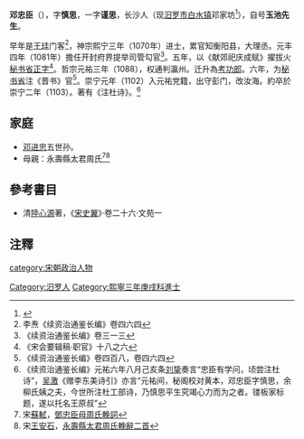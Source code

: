'''邓忠臣'''（{{bd|?||約1103年|}}），字'''慎思'''，一字'''谨思'''，长沙人（现[[汨罗市|汨罗市]][[白水镇_(汨罗市)|白水镇]]邓家坊<ref>{{cite book|title=《汨罗市志》|author=汨罗市志编纂委员会|year=1995|publisher=方志出版社|page=593}} </ref>），自号'''玉池先生'''。

早年是[[王珪|王珪]]门客<ref>李焘《续资治通鉴长编》卷四六四</ref>，神宗熙宁三年（1070年）进士，累官知衡阳县，大理丞。元丰四年（1081年）擔任开封府界提举司管勾官<ref>《续资治通鉴长编》卷三一三</ref>。五年，以《献郊祀庆成赋》擢拔火[[秘书省|秘书省]][[正字|正字]]<ref>《宋会要辑稿·职官》十八之六</ref>。哲宗元祐三年（1088），权通判瀛州。迁升為[[考功郎|考功郎]]。六年，为[[秘书省|秘书省]]注《晋书》官<ref>《续资治通鉴长编》卷四百八，卷四六四</ref>。崇宁元年（1102）入元祐党籍，出守彭门，改汝海。約卒於崇宁二年（1103）。著有《注杜诗》。<ref>《续资治通鉴长编》元祐六年八月己亥条[[刘挚|刘挚]]奏言“忠臣有学问，顷尝注杜诗”，[[吴激|吴激]]《赠李东美诗引》亦言“元祐间，秘阁校对黄本，邓忠臣字慎思，余柳氏姨之夫，今世所注杜工部诗，乃慎思平生究竭心力而为之者。镂板家标题，遂以托名王原叔”</ref>
==家庭==
*[[邓进忠|邓进忠]]五世孙。
*母親：永壽縣太君周氏<ref>宋[[蘇軾|蘇軾]]，[[s:鄧忠臣母周氏輓詞|鄧忠臣母周氏輓詞]]</ref><ref>宋[[王安石|王安石]]，[[s:永壽縣太君周氏輓辭二首_(鄧忠臣母)|永壽縣太君周氏輓辭二首]]</ref>
==參考書目==
*清[[陸心源|陸心源]]著，《[[宋史翼|宋史翼]]》·卷二十六·文苑一

== 注釋 ==
{{reflist|2}}
{{DEFAULTSORT:D}}
[[category:宋朝政治人物|category:宋朝政治人物]]
[[Category:汨罗人|Category:汨罗人]]
[[Category:熙寧三年庚戌科進士|Category:熙寧三年庚戌科進士]]
